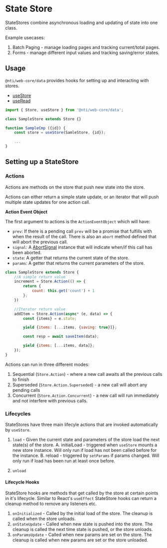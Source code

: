 
<Meta title="Data/docs/StateStore" />

# State Store

StateStores combine asynchronous loading and updating of state into one class.

Example usecases:

1. Batch Paging - manage loading pages and tracking current/total pages.
2. Forms - manage different input values and tracking saving/error states.

## Usage

`@nti/web-core/data` provides hooks for setting up and interacting with stores.

-   [useStore](/docs/data-docs-hooks-usestore--page)
-   [useRead](/docs/data-docs-hooks-useread--page)

```javascript
import { Store, useStore } from '@nti/web-core/data';

class SampleStore extends Store {}

function SampleCmp ({id}) {
	const store = useStore(SamleStore, {id});

	...
}
```

## Setting up a StateStore

### Actions

Actions are methods on the store that push new state into the store.

Actions can either return a simple state update, or an iterator that will push multiple state updates for one action call.

**Action Event Object**

The first argument to actions is the `ActionEventObject` which will have:

-   `prev`: If there is a pending call `prev` will be a promise that fulfills with when the result of the call. There is also an `abort` method defined that will abort the previous call.
-   `signal`: A [AbortSignal](https://developer.mozilla.org/en-US/docs/Web/API/AbortSignal) instance that will indicate when/if this call has been aborted.
-   `state`: A getter that returns the current state of the store.
-   `params`: A getter that returns the current parameters of the store.

```javascript
class SampleStore extends Store {
	//A simple return value
	increment = Store.Action(() => {
		return {
			count: this.get('count') + 1
		};
	})

	//Iterator return value
	addItem = Store.Action(async* (e, data) => {
		const {items} = e.state;

		yield {items: [...items, {saving: true}]};

		const resp = await saveItem(data);

		yield {items: [...items, data]};
	});
}
```

Actions can run in three different modes:

1. Sequential (`Store.Action`) - where a new call awaits all the previous calls to finish
2. Superseded (`Store.Action.Superseded`) - a new call will abort any pending calls
3. Concurrent (`Store.Action.Concurrent`) - a new call will run immediately and not interfere with previous calls.

### Lifecycles

StateStores have three main lifecyle actions that are invoked automatically by `useStore`.

1. `load` - Given the current state and parameters of the store load the next state(s) of the store.
   A. initialLoad - triggered when `useStore` mounts a new store instance. Will only run if load has not been called before for the instance.
   B. reload - triggered by `setParams` if params changed. Will only run if load has been run at least once before.

2. `unload`

#### Lifecycle Hooks

StateStore hooks are methods that get called by the store at certain points in it's lifecycle. Similar to React's `useEffect` StateStore hooks can return a cleanup method to remove any listeners etc.

1. `onInitialized` - Called by the initial load of the store. The cleanup is called when the store unloads.
2. `onStateUpdate` - Called when new state is pushed into the store. The cleanup is called the next time state is pushed, or the store unloads.
3. `onParamsUpdate` - Called when new params are set on the store. The cleanup is called when new params are set or the store unloaded.
